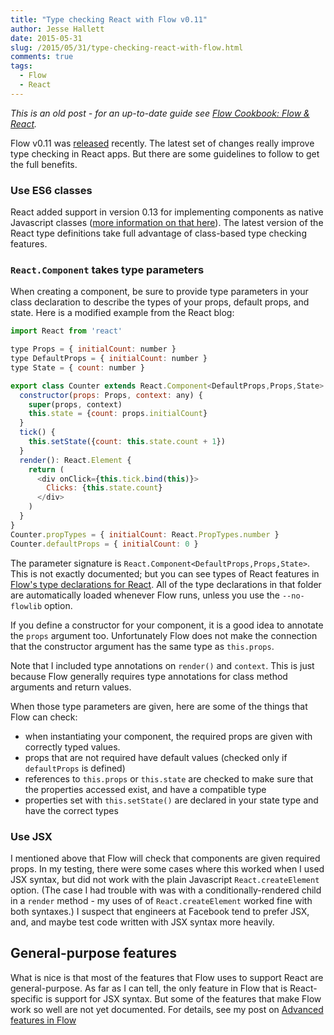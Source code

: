 ```yaml
---
title: "Type checking React with Flow v0.11"
author: Jesse Hallett
date: 2015-05-31
slug: /2015/05/31/type-checking-react-with-flow.html
comments: true
tags:
  - Flow
  - React
---
```


_This is an old post - for an up-to-date guide see [Flow Cookbook: Flow & React][cookbook]._

[cookbook]: /2017/01/03/flow-cookbook-react.html

Flow v0.11 was [released][changelog] recently.
The latest set of changes really improve type checking in React apps.
But there are some guidelines to follow to get the full benefits.

[changelog]: https://github.com/facebook/flow/blob/master/Changelog.md

<!-- more -->

### Use ES6 classes

React added support in version 0.13 for implementing components as native Javascript classes
([more information on that here][classes]).
The latest version of the React type definitions take full advantage of class-based type checking features.

[classes]: https://facebook.github.io/react/blog/2015/01/27/react-v0.13.0-beta-1.html

### `React.Component` takes type parameters

When creating a component, be sure to provide type parameters in your class
declaration to describe the types of your props, default props, and state.
Here is a modified example from the React blog:

```js
import React from 'react'

type Props = { initialCount: number }
type DefaultProps = { initialCount: number }
type State = { count: number }

export class Counter extends React.Component<DefaultProps,Props,State> {
  constructor(props: Props, context: any) {
    super(props, context)
    this.state = {count: props.initialCount}
  }
  tick() {
    this.setState({count: this.state.count + 1})
  }
  render(): React.Element {
    return (
      <div onClick={this.tick.bind(this)}>
        Clicks: {this.state.count}
      </div>
    )
  }
}
Counter.propTypes = { initialCount: React.PropTypes.number }
Counter.defaultProps = { initialCount: 0 }
```

The parameter signature is `React.Component<DefaultProps,Props,State>`.
This is not exactly documented;
but you can see types of React features in
[Flow's type declarations for React][react-types].
All of the type declarations in that folder are automatically loaded whenever Flow runs,
unless you use the `--no-flowlib` option.

If you define a constructor for your component,
it is a good idea to annotate the `props` argument too.
Unfortunately Flow does not make the connection that the constructor argument
has the same type as `this.props`.

Note that I included type annotations on `render()` and `context`.
This is just because Flow generally requires type annotations for class method
arguments and return values.

[react-types]: https://github.com/facebook/flow/blob/master/lib/react.js

When those type parameters are given,
here are some of the things that Flow can check:

- when instantiating your component, the required props are given with correctly typed values.
- props that are not required have default values (checked only if `defaultProps` is defined)
- references to `this.props` or `this.state` are checked to make sure that the properties accessed exist, and have a compatible type
- properties set with `this.setState()` are declared in your state type and have the correct types

### Use JSX

I mentioned above that Flow will check that components are given required props.
In my testing, there were some cases where this worked when I used JSX syntax,
but did not work with the plain Javascript `React.createElement` option.
(The case I had trouble with was with a conditionally-rendered child in
a `render` method -
my uses of of `React.createElement` worked fine with both syntaxes.)
I suspect that engineers at Facebook tend to prefer JSX,
and, and maybe test code written with JSX syntax more heavily.

## General-purpose features

What is nice is that most of the features that Flow uses to support React are general-purpose.
As far as I can tell, the only feature in Flow that is React-specific is support for JSX syntax.
But some of the features that make Flow work so well are not yet documented.
For details,
see my post on [Advanced features in Flow][]

[Advanced features in Flow]: /2015/05/31/advanced-features-in-flow.html
